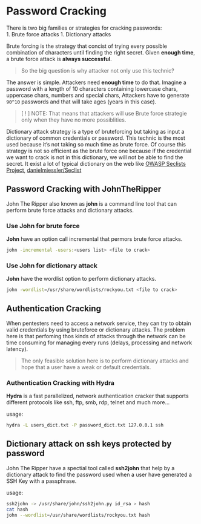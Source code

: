 # Password Cracking {-}

There is two big families or strategies for cracking passwords:  
1. Brute force attacks
1. Dictionary attacks

Brute forcing is the strategy that concist of trying every possible combination of characters until finding the right secret. Given **enough time**, a brute force
attack is **always successful**.

> So the big question is why attacker not only use this technic? 

The answer is simple. Attackers need **enough time** to do that. Imagine a password with a length of 10 characters containing lowercase chars, uppercase chars,
numbers and special chars, Attackers have to generate `90^10` passwords and that will take ages (years in this case).

> [ ! ] NOTE: That means that attackers will use Brute force strategie only when they have no more possiblities. 

Dictionary attack strategy is a type of bruteforcing but taking as input a dictionary of common credentials or password. This technic is the most used because it's 
not taking so much time as brute force. Of course this strategy is not so efficient as the brute force one because if the credential we want to crack is not in
this dictionary, we will not be able to find the secret. It exist a lot of typical dictionary on the web like [OWASP Seclists Project](https://www.owasp.org/index.php/OWASP_SecLists_Project),
[danielmiessler/Seclist](https://github.com/danielmiessler/SecLists)

## Password Cracking with JohnTheRipper {-}

John The Ripper also known as **john** is a command line tool that can perform brute force attacks and dictionary attacks.

### Use John for brute force {-}

**John** have an option call incremental that permors brute force attacks.

```bash
john -incremental -users:<users list> <file to crack>
```

### Use John for dictionary attack {-}

**John** have the wordlist option to perform dictionary attacks.

```bash
john -wordlist=/usr/share/wordlists/rockyou.txt <file to crack>
```

## Authentication Cracking {-}

When pentesters need to access a network service, they can try to obtain valid credentials by using bruteforce or dictionary attacks.
The problem here is that perfoming thos kinds of attacks through the network can be time consuming for managing every runs (delays, processing and network latency).

> The only feasible solution here is to perform dictionary attacks and hope that a user have a weak or default credentials.


### Authentication Cracking with Hydra {-}

**Hydra** is a fast parallelized, network authentication cracker that supports different protocols like ssh, ftp, smb, rdp, telnet and much more...

usage:
```bash
hydra -L users_dict.txt -P password_dict.txt 127.0.0.1 ssh
```

## Dictionary attack on ssh keys protected by password {-}

John The Ripper have a spectial tool called **ssh2john** that help by a dictionary attack to find the 
password used when a user have generated a SSH Key with a passphrase.

usage:

```bash
ssh2john -> /usr/share/john/ssh2john.py id_rsa > hash
cat hash
john --wordlist=/usr/share/wordlists/rockyou.txt hash
```